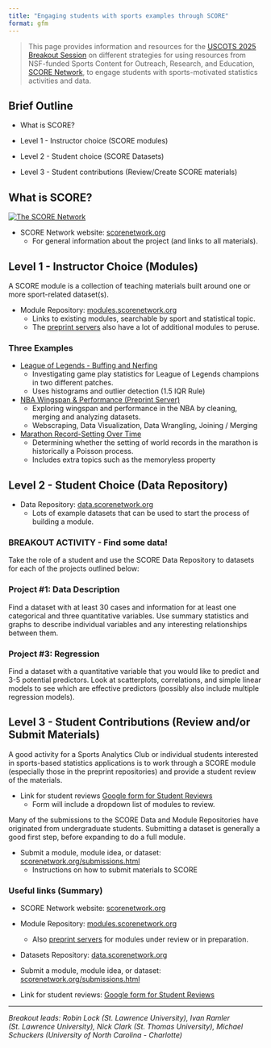 ```yaml
---
title: "Engaging students with sports examples through SCORE"
format: gfm
---
```


> This page provides information and resources for the [USCOTS 2025 Breakout Session](https://www.causeweb.org/cause/uscots/uscots25/program/breakouts/4C){target="_blank"} on different strategies for using resources from NSF-funded Sports Content for Outreach, Research, and Education, [SCORE Network](https://scorenetwork.org){target="_blank"}, to engage students with sports-motivated statistics activities and data.

## Brief Outline

* What is SCORE?

* Level 1 - Instructor choice (SCORE modules)

* Level 2 - Student choice (SCORE Datasets)

* Level 3 - Student contributions (Review/Create SCORE materials)

## What is SCORE? 

[![The SCORE Network](https://img.youtube.com/vi/eBasNuOMTUs/0.jpg)](https://www.youtube.com/watch?v=eBasNuOMTUs&t=1s)

- SCORE Network website: [scorenetwork.org](https://scorenetwork.org){target="_blank"}  
  + For general information about the project (and links to all materials).

## Level 1 - Instructor Choice (Modules)

A SCORE module is a collection of teaching materials built around one or more sport-related dataset(s).

- Module Repository:
[modules.scorenetwork.org](https://modules.scorenetwork.org){target="_blank"} 
  + Links to existing modules, searchable by sport and statistical topic.
  + The [preprint servers](https://modules.scorenetwork.org/preprints.html){target="_blank"} also have a lot of additional modules to peruse.

### Three Examples

- [League of Legends - Buffing and Nerfing](https://modules.scorenetwork.org/esports/league-of-legends-buffing-nerfing/){target="_blank"}
  + Investigating game play statistics for League of Legends champions in two different patches.
  + Uses histograms and outlier detection (1.5 IQR Rule)

- [NBA Wingspan & Performance (Preprint Server)](https://iramler.github.io/slu_score_preprints/basketball/nba_wingspans_and_performance/){target="_blank"}
  + Exploring wingspan and performance in the NBA by cleaning, merging and analyzing datasets.
  + Webscraping, Data Visualization, Data Wrangling, Joining / Merging

- [Marathon Record-Setting Over Time](https://isle.stat.cmu.edu/SCORE/Marathons_SCORE_Template/){target="_blank"}
  + Determining whether the setting of world records in the marathon is historically a Poisson process.
  + Includes extra topics such as the memoryless property


## Level 2 - Student Choice (Data Repository)

- Data Repository: [data.scorenetwork.org](https://data.scorenetwork.org){target="_blank"}  
  + Lots of example datasets that can be used to start the process of building a module.

### BREAKOUT ACTIVITY - Find some data!
Take the role of a student and use the SCORE Data Repository to datasets for each of the projects outlined below:

### Project \#1:  Data Description 
Find a dataset with at least 30 cases and information for at least one categorical and three quantitative variables.  Use summary statistics and graphs to describe individual variables and any interesting relationships between them.

### Project \#3: Regression 
Find a dataset with a quantitative variable that you would like to predict and 3-5 potential predictors. Look at scatterplots, correlations, and simple linear models to see which are effective predictors (possibly also include multiple regression models).

## Level 3 - Student Contributions (Review and/or Submit Materials)

A good activity for a Sports Analytics Club or individual students interested in sports-based statistics applications is to work through a SCORE module (especially those in the preprint repositories) and provide a student review of the materials. 

- Link for student reviews [Google form for Student Reviews](https://docs.google.com/forms/d/e/1FAIpQLSd7Sigx6d8h4RHu0EsybC4K6C1aUFL5t1AcpwlPj897eOtC9A/viewform){target="_blank"}
    + Form will include a dropdown list of modules to review. 
 
Many of the submissions to the SCORE Data and Module Repositories have originated from undergraduate students.  Submitting a dataset is generally a good first step, before expanding to do a full module.  

- Submit a module, module idea, or dataset: 
[scorenetwork.org/submissions.html](https://scorenetwork.org/submissions.html){target="_blank"}
   + Instructions on how to submit materials to SCORE

### Useful links (Summary)

- SCORE Network website: [scorenetwork.org](https://scorenetwork.org){target="_blank"}  
  
- Module Repository:
[modules.scorenetwork.org](https://modules.scorenetwork.org){target="_blank"} 
  + Also [preprint servers](https://modules.scorenetwork.org/preprints.html){target="_blank"} for modules under review or in preparation.
  
  
- Datasets Repository: [data.scorenetwork.org](https://data.scorenetwork.org){target="_blank"}  


- Submit a module, module idea, or dataset: 
[scorenetwork.org/submissions.html](https://scorenetwork.org/submissions.html){target="_blank"}

- Link for student reviews: 
[Google form for Student Reviews](https://docs.google.com/forms/d/e/1FAIpQLSd7Sigx6d8h4RHu0EsybC4K6C1aUFL5t1AcpwlPj897eOtC9A/viewform){target="_blank"}




---
*Breakout leads: Robin Lock (St. Lawrence University), Ivan Ramler (St. Lawrence University), Nick Clark (St. Thomas University),  Michael Schuckers (University of North Carolina - Charlotte)*
